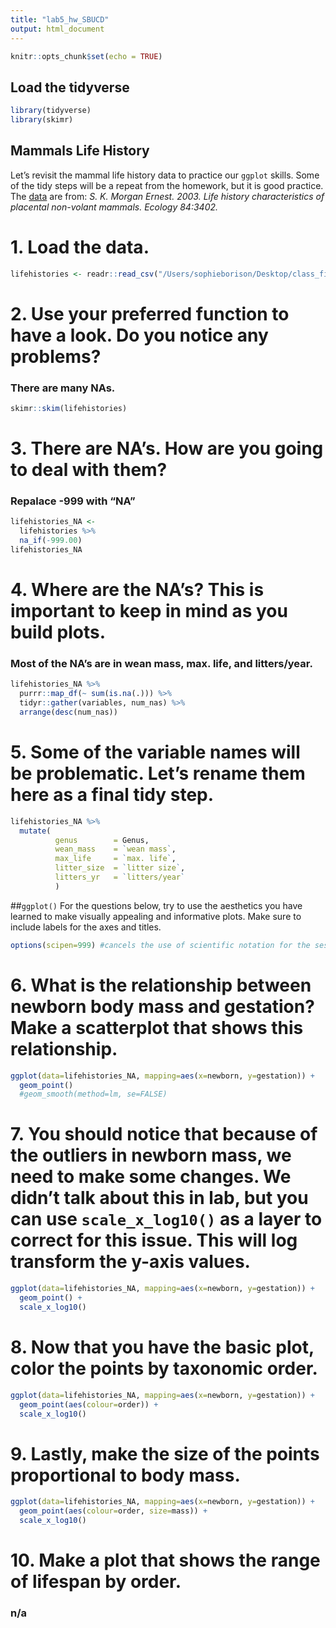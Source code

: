 ```yaml
---
title: "lab5_hw_SBUCD"
output: html_document
---
```


```r
knitr::opts_chunk$set(echo = TRUE)
```

## Load the tidyverse
```r
library(tidyverse)
library(skimr)
```

## Mammals Life History
Let's revisit the mammal life history data to practice our `ggplot` skills. Some of the tidy steps will be a repeat from the homework, but it is good practice. The [data](http://esapubs.org/archive/ecol/E084/093/) are from: *S. K. Morgan Ernest. 2003. Life history characteristics of placental non-volant mammals. Ecology 84:3402.*

# 1. Load the data.
```r
lifehistories <- readr::read_csv("/Users/sophieborison/Desktop/class_files-master/data/mammal_lifehistories_v2.csv")
```

# 2. Use your preferred function to have a look. Do you notice any problems?

### There are many NAs.
```r
skimr::skim(lifehistories)
```

# 3. There are NA's. How are you going to deal with them?

### Repalace -999 with "NA"
```r
lifehistories_NA <- 
  lifehistories %>% 
  na_if(-999.00)
lifehistories_NA
```

# 4. Where are the NA's? This is important to keep in mind as you build plots.

### Most of the NA's are in wean mass, max. life, and litters/year.
```r
lifehistories_NA %>%
  purrr::map_df(~ sum(is.na(.))) %>%
  tidyr::gather(variables, num_nas) %>% 
  arrange(desc(num_nas))
```

# 5. Some of the variable names will be problematic. Let's rename them here as a final tidy step.

```r
lifehistories_NA %>%
  mutate(
          genus        = Genus,
          wean_mass    = `wean mass`,
          max_life     = `max. life`,
          litter_size  = `litter size`,
          litters_yr   = `litters/year`
          )
```



##`ggplot()`
For the questions below, try to use the aesthetics you have learned to make visually appealing and informative plots. Make sure to include labels for the axes and titles.
```r
options(scipen=999) #cancels the use of scientific notation for the session
```

# 6. What is the relationship between newborn body mass and gestation? Make a scatterplot that shows this relationship. 

```r
ggplot(data=lifehistories_NA, mapping=aes(x=newborn, y=gestation)) +
  geom_point()
  #geom_smooth(method=lm, se=FALSE)
```

# 7. You should notice that because of the outliers in newborn mass, we need to make some changes. We didn't talk about this in lab, but you can use `scale_x_log10()` as a layer to correct for this issue. This will log transform the y-axis values.

```r
ggplot(data=lifehistories_NA, mapping=aes(x=newborn, y=gestation)) +
  geom_point() +
  scale_x_log10()
```

# 8. Now that you have the basic plot, color the points by taxonomic order.

```r
ggplot(data=lifehistories_NA, mapping=aes(x=newborn, y=gestation)) +
  geom_point(aes(colour=order)) +
  scale_x_log10()
```

# 9. Lastly, make the size of the points proportional to body mass.

```r
ggplot(data=lifehistories_NA, mapping=aes(x=newborn, y=gestation)) +
  geom_point(aes(colour=order, size=mass)) +
  scale_x_log10()
```

# 10. Make a plot that shows the range of lifespan by order.

### n/a

